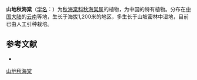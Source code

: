 {{Speciesbox
| taxon = Begonia oreodoxa
| authority = [[Chun|Chun]] & [[F.Chun|F.Chun]], 1995
}}

'''山地秋海棠'''（[[学名|学名]]：{{lang|la|''Begonia oreodoxa''}}）为[[秋海棠科|秋海棠科]][[秋海棠属|秋海棠属]]的植物，为中国的特有植物。分布在[[中国大陆|中国大陆]]的[[云南|云南]]等地，生长于海拔1,200米的地区，多生长于山坡密林中湿地，目前已由人工引种栽培。

== 参考文献 ==
<div class="references-small">
* {{cite web| url =http://www.bioinfo.cn/db05/KmzwSpecies.php?action=view&id=1801| title =山地秋海棠| work =《中国高等植物数据库全库》| publisher =中国科学院微生物研究所| author =昆明植物研究所| accessdate =2009-02-22| deadurl =yes| archiveurl =https://web.archive.org/web/20160305070629/http://www.bioinfo.cn/db05/KmzwSpecies.php?action=view&id=1801| archivedate =2016-03-05}}
</div>
{{Taxonbar|from=Q11044896}}

[[Category:秋海棠属|山地秋海棠]]


{{植物小作品}}
